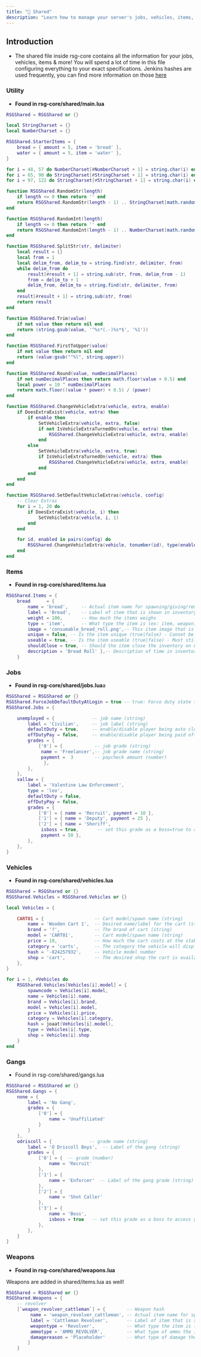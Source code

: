 ```yaml
---
title: "📜 Shared"
description: "Learn how to manage your server's jobs, vehicles, items, etc!"
---
```


## Introduction

* The shared file inside rsg-core contains all the information for your jobs, vehicles, items & more! You will spend a lot of time in this file configuring everything to your exact specifications. Jenkins hashes are used frequently, you can find more information on those [here](https://cookbook.fivem.net/2019/06/23/lua-support-for-compile-time-jenkins-hashes/)

### Utility

* **Found in rsg-core/shared/main.lua**

```lua
RSGShared = RSGShared or {}

local StringCharset = {}
local NumberCharset = {}

RSGShared.StarterItems = {
    bread = { amount = 5, item = 'bread' },
    water = { amount = 5, item = 'water' },
}

for i = 48, 57 do NumberCharset[#NumberCharset + 1] = string.char(i) end
for i = 65, 90 do StringCharset[#StringCharset + 1] = string.char(i) end
for i = 97, 122 do StringCharset[#StringCharset + 1] = string.char(i) end

function RSGShared.RandomStr(length)
    if length <= 0 then return '' end
    return RSGShared.RandomStr(length - 1) .. StringCharset[math.random(1, #StringCharset)]
end

function RSGShared.RandomInt(length)
    if length <= 0 then return '' end
    return RSGShared.RandomInt(length - 1) .. NumberCharset[math.random(1, #NumberCharset)]
end

function RSGShared.SplitStr(str, delimiter)
    local result = {}
    local from = 1
    local delim_from, delim_to = string.find(str, delimiter, from)
    while delim_from do
        result[#result + 1] = string.sub(str, from, delim_from - 1)
        from = delim_to + 1
        delim_from, delim_to = string.find(str, delimiter, from)
    end
    result[#result + 1] = string.sub(str, from)
    return result
end

function RSGShared.Trim(value)
    if not value then return nil end
    return (string.gsub(value, '^%s*(.-)%s*$', '%1'))
end

function RSGShared.FirstToUpper(value)
    if not value then return nil end
    return (value:gsub("^%l", string.upper))
end

function RSGShared.Round(value, numDecimalPlaces)
    if not numDecimalPlaces then return math.floor(value + 0.5) end
    local power = 10 ^ numDecimalPlaces
    return math.floor((value * power) + 0.5) / (power)
end

function RSGShared.ChangeVehicleExtra(vehicle, extra, enable)
    if DoesExtraExist(vehicle, extra) then
        if enable then
            SetVehicleExtra(vehicle, extra, false)
            if not IsVehicleExtraTurnedOn(vehicle, extra) then
                RSGShared.ChangeVehicleExtra(vehicle, extra, enable)
            end
        else
            SetVehicleExtra(vehicle, extra, true)
            if IsVehicleExtraTurnedOn(vehicle, extra) then
                RSGShared.ChangeVehicleExtra(vehicle, extra, enable)
            end
        end
    end
end

function RSGShared.SetDefaultVehicleExtras(vehicle, config)
    -- Clear Extras
    for i = 1, 20 do
        if DoesExtraExist(vehicle, i) then
            SetVehicleExtra(vehicle, i, 1)
        end
    end

    for id, enabled in pairs(config) do
        RSGShared.ChangeVehicleExtra(vehicle, tonumber(id), type(enabled) == 'boolean' and enabled or true)
    end
end

```

### Items

* **Found in rsg-core/shared/items.lua**



```lua
RSGShared.Items = {
    bread      = { 
        name = 'bread',     -- Actual item name for spawning/giving/removing      
        label = 'Bread',    -- Label of item that is shown in inventory slot        
        weight = 100,       -- How much the items weighs
        type = 'item',      -- What type the item is (ex: item, weapon)
        image = 'consumable_bread_roll.png',-- This item image that is found in rsg-inventory/html/images (must be same name as ['name'] from above)          
        unique = false, -- Is the item unique (true|false) - Cannot be stacked & accepts item info to be assigned
        useable = true, -- Is the item useable (true|false) - Must still be registered as useable
        shouldClose = true, -- Should the item close the inventory on use (true|false)
        description = 'Bread Roll' },-- Description of time in inventory
    }
```

### Jobs

* **Found in rsg-core/shared/jobs.lua**a

```lua
RSGShared = RSGShared or {}
RSGShared.ForceJobDefaultDutyAtLogin = true -- true: Force duty state to jobdefaultDuty | false: set duty state from database last saved
RSGShared.Jobs = {

    unemployed = {              -- job name (string)
        label = 'Civilian',     -- job label (string)
        defaultDuty = true,     -- enable/disable player being auto clocked-in (bool)
        offDutyPay = false,     -- enable/disable player being paid offduty (bool)
        grades = {
            ['0'] = {            -- job grade (string)
             name = 'Freelancer',-- job grade name (string)
             payment =  3        -- paycheck amount (number)
              },
        },
    },
    vallaw = {
        label = 'Valentine Law Enforcement',
        type = 'leo',
        defaultDuty = false,
        offDutyPay = false,
        grades = {
            ['0'] = { name = 'Recruit', payment = 10 },
            ['1'] = { name = 'Deputy', payment = 25 },
            ['2'] = { name = 'Sheriff',
             isboss = true,       -- set this grade as a boss=true to access boss menu
             payment = 50 },
        },
    },
}
```

### Vehicles

* **Found in rsg-core/shared/vehicles.lua**

```lua
RSGShared = RSGShared or {}
RSGShared.Vehicles = RSGShared.Vehicles or {}

local Vehicles = {

    CART01 = {                   -- Cart model/spawn name (string)
        name = 'Wooden Cart 1',  -- Desired name/label for the cart (string)
        brand = '?',             -- The brand of cart (string)
        model = 'CART01',        -- Cart model/spawn name (string)
        price = 10,              -- How much the cart costs at the stable (number)
        category = 'carts',      -- The category the vehicle will display in at the stable (string)
        hash = '-824257932',     -- Vehicle model number 
        shop = 'cart',           -- The desired shop the cart is available for sale at (string)
    },
}

for i = 1, #Vehicles do
    RSGShared.Vehicles[Vehicles[i].model] = {
        spawncode = Vehicles[i].model,
        name = Vehicles[i].name,
        brand = Vehicles[i].brand,
        model = Vehicles[i].model,
        price = Vehicles[i].price,
        category = Vehicles[i].category,
        hash = joaat(Vehicles[i].model),
        type = Vehicles[i].type,
        shop = Vehicles[i].shop
    }
end
```

### Gangs

* Found in rsg-core/shared/gangs.lua

```lua
RSGShared = RSGShared or {}
RSGShared.Gangs = {
    none = {
        label = 'No Gang',
        grades = {
            ['0'] = {
                name = 'Unaffiliated'
            }
        }
    },
    odriscoll = {              -- grade name (string)
		label = 'O Driscoll Boys',  -- Label of the gang (string)
		grades = {
            ['0'] = {  -- grade (number)
                name = 'Recruit'
            },
			['1'] = {
                name = 'Enforcer'  -- Label of the gang grade (string)
            },
			['2'] = {
                name = 'Shot Caller'
            },
			['3'] = {
                name = 'Boss',
				isboss = true   -- set this grade as a boss to access gang menu
            },
        },
    }
}
```

### Weapons

* **Found in rsg-core/shared/weapons.lua**

<Info>
  Weapons are added in shared/items.lua as well!
</Info>

```lua
RSGShared = RSGShared or {}
RSGShared.Weapons = {
    -- revolver
	[`weapon_revolver_cattleman`] = {        -- Weapon hash 
		 name = 'weapon_revolver_cattleman', -- Actual item name for spawning/giving/removing         
		 label = 'Cattleman Revolver',       -- Label of item that is shown in inventory slot      
		 weapontype = 'Revolver',     		 -- What type the item is (ex: revolver, shotgun)
		 ammotype = 'AMMO_REVOLVER',         -- What type of ammo the item uses
		 damagereason = 'Placeholder' 		 -- What type of damage the item does
		}
	}
```
